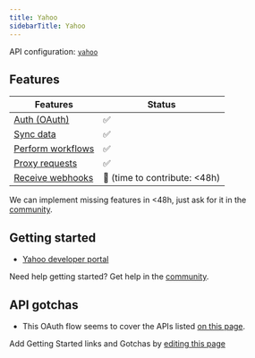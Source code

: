 ```yaml
---
title: Yahoo
sidebarTitle: Yahoo
---
```



<Overview />

API configuration: [`yahoo`](https://nango.dev/providers.yaml)

## Features

| Features | Status |
| - | - |
| [Auth (OAuth)](/guides/getting-started/authorize-an-api-from-your-app) | ✅ |
| [Sync data](/guides/getting-started/read-from-an-api) | ✅ |
| [Perform workflows](/guides/getting-started/write-to-an-api) | ✅ |
| [Proxy requests](/guides/proxy-requests-to-an-api) | ✅ |
| [Receive webhooks](/guides/receive-webhooks-from-an-api) | 🚫 (time to contribute: &lt;48h) |

<Tip>We can implement missing features in &lt;48h, just ask for it in the [community](https://nango.dev/slack).</Tip>

## Getting started

-   [Yahoo developer portal](https://developer.yahoo.com/)

<Tip>Need help getting started? Get help in the [community](https://nango.dev/slack).</Tip>

## API gotchas

-   This OAuth flow seems to cover the APIs listed [on this page](https://developer.yahoo.com/api).

<Note>Add Getting Started links and Gotchas by [editing this page](https://github.com/nangohq/nango/tree/master/docs-v2/integrations/all/yahoo.mdx)</Note>

